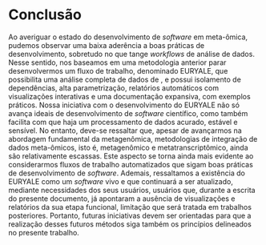 # Conclusão

Ao averiguar o estado do desenvolvimento de *software* em meta-ômica, pudemos observar
uma baixa aderência a boas práticas de desenvolvimento, sobretudo no que tange *workflows*
de análise de dados. Nesse sentido, nos baseamos em uma metodologia anterior parar desenvolvermos um fluxo de trabalho, denominado EURYALE, 
que possibilita uma análise completa de dados de \gls{MS}, e possui isolamento de dependências, alta parametrização, relatórios automáticos com visualizações interativas e uma documentação expansiva, com exemplos práticos. 
Nossa iniciativa com o desenvolvimento do EURYALE não só avança ideais de desenvolvimento de *software* científico, como também facilita com que haja um processamento de dados acurado, estável e sensível.
No entanto, deve-se ressaltar que, apesar de avançarmos na abordagem fundamental da metagenômica, metodologias de integração de dados
meta-ômicos, isto é, metagenômico e metatranscriptômico, ainda são relativamente escassas. Este aspecto se torna ainda mais evidente ao considerarmos fluxos de trabalho automatizados que sigam boas práticas de desenvolvimento de *software*.
Ademais, ressaltamos a existência do EURYALE como um *software* vivo e que continuará a ser atualizado, mediante necessidades dos seus usuários, usuários que, durante a escrita do presente documento, já apontaram a ausência de visualizações e relatórios da sua etapa funcional, limitação que será tratada em trabalhos posteriores.
Portanto, futuras iniciativas devem ser orientadas para que a realização desses futuros métodos siga também os princípios delineados no presente trabalho.

<!-- As conclusões devem responder às questões da pesquisa, em relação aos objetivos  -->
<!-- e às hipóteses. Devem ser breves, podendo apresentar recomendações e sugestões  -->
<!-- para trabalhos futuros. -->

